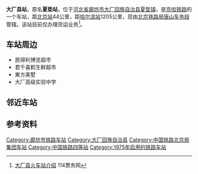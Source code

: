 {{Distinguish|大厂站 (河北省)|大厂站|大场站|大场镇站}}
{{Infobox China railway station
|车站名称 = 大厂县站
|图片 = 
|图片介绍 = 
|其他名称 = 夏垫站
|车站拼音 = Da Chang
|英文名称 = Dachangxian Railway Station<ref>{{cite journal |author=铁道部运输局|journal=铁路客货运输专刊|year=2012|issue=4|title=关于明确铁路车站站名英文译法的通知 运营运调电[2012]1911号|pages=6}}</ref>
|车站代码 = 11117<ref>{{cite book|title=中华人民共和国铁路车站代码（GB/T 10302-2010）|publisher=中国标准出版社|year=2010|isbn=155066140495|ignore-isbn-error=true|pages=6}}</ref>
|电报码 = REP
|拼音码 = DCX
|车站类型 = 货运站
|技术性质 = 
|业务性质 = 
|始建时间 = 1975年
|开通运营 = 
|车站位置 = {{PRC}}[[河北省|河北省]][[廊坊市|廊坊市]][[大厂回族自治县|大厂回族自治县]][[夏垫镇|夏垫镇]]
|坐标 = {{coord|39|57|8.1|N|116|55|19.2|E|display=inline,title}}
|归属 = [[北京铁路局|北京铁路局]][[唐山车务段|唐山车务段]]
|线路 = [[京哈铁路|京哈铁路]]
|车站等级 = [[四等站_(中国大陆)|四等站]]
|使用状态 = 使用中
|股道数目 = 
|正线 = 
|到发线 = 
|其它线 = 
|月台数目 = 
|侧式站台 = 
|岛式站台 = 
|站台面 = 
|网站 = 
|站线配置图 = 
}}

'''大厂县站'''，原名'''夏垫站'''，位于[[河北省|河北省]][[廊坊市|廊坊市]][[大厂回族自治县|大厂回族自治县]][[夏垫镇|夏垫镇]]，是[[京哈铁路|京哈铁路]]的一个车站，距[[北京站|北京站]]44公里，距[[哈尔滨站|哈尔滨站]]1205公里，现由[[北京铁路局|北京铁路局]][[唐山车务段|唐山车务段]]管辖。该站目前仅办理货运业务<ref>[http://huochezhan.114piaowu.com/dachangxian_introduce 大厂县火车站介绍] {{Wayback|url=http://huochezhan.114piaowu.com/dachangxian_introduce |date=20190913232027 }} 114票务网</ref>。

==车站周边==
*民得利博览超市
*君千喜鹤生鲜超市
*東方美墅
*大厂高级实验中学

== 邻近车站 ==
{{start rail box|[[File:China_Railways.svg|16px]] [[中国铁路|中国铁路]]}}
{{s-inop|[[燕郊站|燕郊站]]|{{站|北京}}方向}}
{{s-line|[[京哈铁路|京哈铁路]]<br />← 9km 大厂县站 7km →}}
{{s-inop|[[三平站|三平站]]|{{站|哈尔滨}}方向}}
{{end box}}

== 参考资料 ==
{{reflist}}

{{Railwaystation-stub}}
{{京哈铁路}}

[[Category:廊坊市铁路车站|Category:廊坊市铁路车站]]
[[Category:大厂回族自治县|Category:大厂回族自治县]]
[[Category:中国铁路北京局集团车站|Category:中国铁路北京局集团车站]]
[[Category:中国铁路四等站|Category:中国铁路四等站]]
[[Category:1975年启用的铁路车站|Category:1975年启用的铁路车站]]